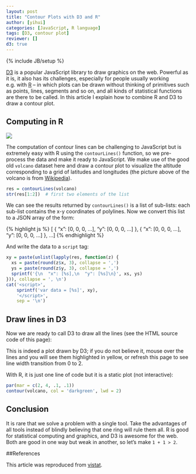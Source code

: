 ```yaml
---
layout: post
title: "Contour Plots with D3 and R"
author: [yihui]
categories: [JavaScript, R language]
tags: [D3, contour plot]
reviewer: []
d3: true
---
```

{% include JB/setup %}

[D3](https://github.com/mbostock/d3) is a popular JavaScript library to draw graphics on the web.
Powerful as it is, it also has its challenges, especially for people usually working e.g. with
[R](http://www.r-project.org) -- in which plots can be drawn without thinking of primitives such as
points, lines, segments and so on, and all kinds of statistical functions are there to be called.
In this article I explain how to combine R and D3 to draw a contour plot.

## Computing in R

![](http://upload.wikimedia.org/wikipedia/commons/thumb/6/62/Mount_Eden.jpg/320px-Mount_Eden.jpg)

The computation of contour lines can be challenging to JavaScript but is extremely easy with R
using the `contourLines()` function, so we pre-process the data and make it ready to JavaScript. We
make use of the good old `volcano` dataset here and draw a contour plot to visualize the altitude
corresponding to a grid of latitudes and longitudes (the picture above of the volcano is from
[Wikipedia](http://en.wikipedia.org/wiki/Mount_Eden)).

```r
res = contourLines(volcano)
str(res[1:2])  # first two elements of the list
```

We can see the results returned by `contourLines()` is a list of sub-lists: each sub-list contains
the x-y coordinates of polylines. Now we convert this list to a JSON array of the form:

{% highlight js %}
[
{
  "x": [0, 0, 0, ...],
  "y": [0, 0, 0, ...]
},
{
  "x": [0, 0, 0, ...],
  "y": [0, 0, 0, ...]
},
...
]
{% endhighlight %}

And write the data to a `script` tag:

```r
xy = paste(unlist(lapply(res, function(z) {
  xs = paste(round(z$x, 3), collapse = ',')
  ys = paste(round(z$y, 3), collapse = ',')
  sprintf('{\n  "x": [%s],\n  "y": [%s]\n}', xs, ys)
})), collapse = ', \n')
cat('<script>',
    sprintf('var data = [%s]', xy),
    '</script>',
    sep = '\n')
```

## Draw lines in D3

Now we are ready to call D3 to draw all the lines (see the HTML source code of this page):

<script src="http://d3js.org/d3.v2.min.js">
</script>

<div id="volcano" style="text-align: center;"></div>

<script type="text/javascript">
var width = 500, height = 300;

var x = d3.scale.linear()
    .domain([0, 1])
    .range([0, width]);

var y = d3.scale.linear()
    .domain([0, 1])
    .range([height, 0]);

var line = d3.svg.line()
    .x(function(d) { return x(d.x); })
    .y(function(d) { return y(d.y); });

var svg = d3.select("#volcano").append("svg")
    .attr("width", width)
    .attr("height", height)
    .selectAll("path")
      .data(data.map(function(d) {
        return d3.range(d.x.length).map(function(i) {
          return {x: d.x[i], y: d.y[i]};
        });
      }))
    .enter().append("svg:path")
      .attr("d", line)
      .on("mouseover", function(d, i) {
        d3.select(this).style("stroke", "yellow");
      })
      .on("mouseout", function(d, i) {
        d3.select(this).style("stroke", "darkgreen");
      })
      .style("fill", "none")
      .style("stroke", "darkgreen")
      .style("stroke-width", 0)
      .transition()
      .duration(10000)
      .style("stroke-width", 2);
</script>

This is indeed a plot drawn by D3; if you do not believe it, mouse over the lines and you will see
them highlighted in yellow, or refresh this page to see line width transition from 0 to 2.

With R, it is just one line of code but it is a static plot (not interactive):

```r
par(mar = c(2, 4, .1, .1))
contour(volcano, col = 'darkgreen', lwd = 2)
```

## Conclusion

It is rare that we solve a problem with a single tool. Take the advantages of all tools instead of
blindly believing that one ring will rule them all. R is good for statistical computing and
graphics, and D3 is awesome for the web. Both are good in one way but weak in another, so let's
make `1 + 1 > 2`.

##References

This article was reproduced from
[vistat](http://vis.supstat.com/2012/11/contour-plots-with-d3-and-r/).
